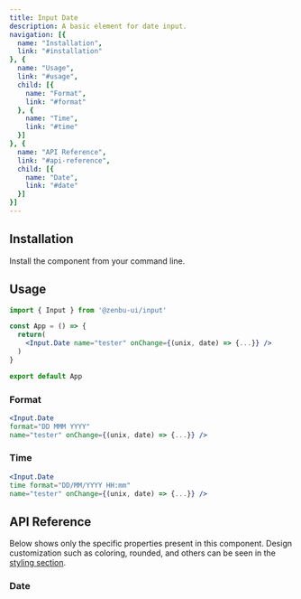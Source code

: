 ```yaml
---
title: Input Date
description: A basic element for date input.
navigation: [{
  name: "Installation",
  link: "#installation"
}, {
  name: "Usage",
  link: "#usage",
  child: [{
    name: "Format",
    link: "#format"
  }, {
    name: "Time",
    link: "#time"
  }]
}, {
  name: "API Reference",
  link: "#api-reference",
  child: [{
    name: "Date",
    link: "#date"
  }]
}]
---
```


<PreviewInputDate />

## Installation
Install the component from your command line.

<NpmInstall packageName="@zenbu-ui/input" />

## Usage

```jsx
import { Input } from '@zenbu-ui/input'

const App = () => {
  return(
    <Input.Date name="tester" onChange={(unix, date) => {...}} />
  )
}

export default App
```

### Format
<PreviewInputDateFormat />

```jsx
<Input.Date
format="DD MMM YYYY"
name="tester" onChange={(unix, date) => {...}} />
```

### Time
<PreviewInputDateTime />

```jsx
<Input.Date
time format="DD/MM/YYYY HH:mm"
name="tester" onChange={(unix, date) => {...}} />
```

## API Reference
Below shows only the specific properties present in this component. Design customization such as coloring, rounded, and others can be seen in the [styling section](/docs/styling).

### Date
<InputDateProps />
